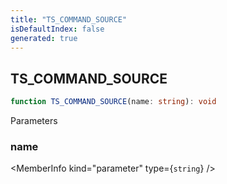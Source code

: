 ```yaml
---
title: "TS_COMMAND_SOURCE"
isDefaultIndex: false
generated: true
---
```



<!-- This file was generated from the CommandKit source. Do not modify. Instead, re-run the "docgen" script -->


## TS_COMMAND_SOURCE

<GenerationInfo sourceFile="packages/commandkit/src/cli/generators.ts" sourceLine="18" packageName="commandkit" />



```ts title="Signature"
function TS_COMMAND_SOURCE(name: string): void
```
Parameters

### name

<MemberInfo kind="parameter" type={`string`} />

